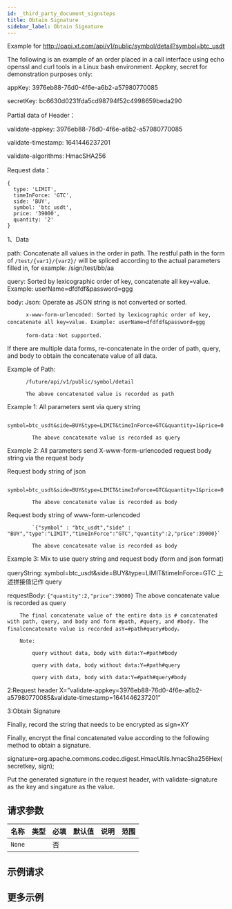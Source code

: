 ```yaml
---
id: _third_party_document_signsteps
title: Obtain Signature
sidebar_label: Obtain Signature
---
```


Example for http://oapi.xt.com/api/v1/public/symbol/detail?symbol=btc_usdt

The following is an example of an order placed in a call interface using echo openssl and curl tools in a Linux bash environment. Appkey, secret for demonstration purposes only:

appKey: 3976eb88-76d0-4f6e-a6b2-a57980770085

secretKey: bc6630d0231fda5cd98794f52c4998659beda290

Partial data of Header：

validate-appkey: 3976eb88-76d0-4f6e-a6b2-a57980770085

validate-timestamp: 1641446237201

validate-algorithms: HmacSHA256

Request data：

```
{
  type: 'LIMIT',
  timeInForce: 'GTC',
  side: 'BUY',
  symbol: 'btc_usdt',
  price: '39000',
  quantity: '2'
}
```

1、Data

path: Concatenate all values in the order in path. The restful path in the form of `/test/{var1}/{var2}/` will be spliced according to the actual parameters filled in, for example: /sign/test/bb/aa

query: Sorted by lexicographic order of key, concatenate all key=value. Example: userName=dfdfdf&password=ggg

body: Json: Operate as JSON string is not converted or sorted.

          x-www-form-urlencoded: Sorted by lexicographic order of key, concatenate all key=value. Example: userName=dfdfdf&password=ggg　

          form-data：Not supported.

If there are multiple data forms, re-concatenate in the order of path, query, and body to obtain the concatenate value of all data.

Example of Path:

          /future/api/v1/public/symbol/detail

          The above concatenated value is recorded as path

Example 1: All parameters sent via query string

            symbol=btc_usdt&side=BUY&type=LIMIT&timeInForce=GTC&quantity=1&price=0.1

            The above concatenate value is recorded as query

Example 2: All parameters send X-www-form-urlencoded request body string via the request body

Request body string of json

            symbol=btc_usdt&side=BUY&type=LIMIT&timeInForce=GTC&quantity=1&price=0.1

            The above concatenate value is recorded as body

Request body string of www-form-urlencoded

            `{"symbol" : "btc_usdt","side" : "BUY","type":"LIMIT","timeInForce":"GTC","quantity":2,"price":39000}`

            The above concatenate value is recorded as body

Example 3: Mix to use query string and request body (form and json format)

queryString: symbol=btc_usdt&side=BUY&type=LIMIT&timeInForce=GTC 上述拼接值记作 query

requestBody: `{"quantity":2,"price":39000}` The above concatenate value is recorded as query

        The final concatenate value of the entire data is # concatenated with path, query, and body and form #path, #query, and #body. The finalconcatenate value is recorded asY=#path#query#body。

        Note:

            query without data, body with data:Y=#path#body

            query with data, body without data:Y=#path#query

            query with data, body with data:Y=#path#query#body

2:Request header X=”validate-appkey=3976eb88-76d0-4f6e-a6b2-a57980770085&validate-timestamp=1641446237201”

3:Obtain Signature

Finally, record the string that needs to be encrypted as sign=XY

Finally, encrypt the final concatenated value according to the following method to obtain a signature.

signature=org.apache.commons.codec.digest.HmacUtils.hmacSha256Hex(secretkey, sign);

Put the generated signature in the request header, with validate-signature as the key and singature as the value.

## 请求参数

| 名称   | 类型 | 必填 | 默认值 | 说明 | 范围 |
| ------ | ---- | ---- | ------ | ---- | ---- |
| `None` |      | 否   |        |      |      |

## 示例请求

## 更多示例
